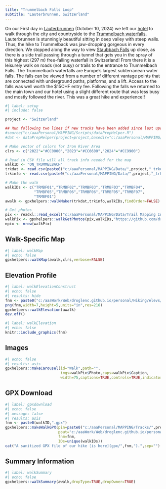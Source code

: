 ```yaml
---
title: "Trummelbach Falls Loop"
subtitle: "Lauterbrunnen, Switzerland"
---
```


On our First day in [Lauterbrunnen](https://www.myswitzerland.com/en-us/destinations/lauterbrunnen/) (October 10, 2024) we left our [hotel](https://www.silberhorn.com/en/) to walk through the city and countryside to the [Trummelbach waterfalls](https://fullsuitcase.com/trummelbach-falls/). Lauterbrunnen is stunningly beautiful sitting in deep valley with steep walls. Thus, the hike to Trummelback was jaw-dropping gorgeous in every direction. We stopped along the way to view [Staubbach Falls](https://www.myswitzerland.com/en-us/experiences/staubbach-falls-free-falling-waters-with-a-mist-of-spray/) up close, as there is a side trail passing through a tunnel that gets you in the spray of this highest (297 m) free-falling waterfall in Switzerland! From there it is a leisurely walk on roads (not busy) or trails to the entrance to Trummelbach Falls. The Trummelbach waterfalls are Europe's largest subterranean water falls. The falls can be viewed from a number of different vantage points that are connected with underground paths, platforms, and a lift. Access to the falls was well worth the $15CHF entry fee. Following the falls we returned to the main town and our hotel using a slight different route that was less busy and mostly followed the river. This was a great hike and experience!!

```r
#| label: setup
#| include: false

project <- "Switzerland"

## Run following two lines if new tracks have been added since last update
#source("c:/aaaPersonal/MAPPING/Scripts/dataPrepHelper.R")
#dat <- dataPrepHelper(project=project,basedir="c:/aaaPersonal/MAPPING/")

# Make vector of colors for Iron River Area
clrs <- c("2022"="#CC0000","2023"="#CC6600","2024"="#CC9900")

# Read in CSV file will all track info needed for the map
walkID <- "ON_TRUMMELBACH"
trkdat <- read.csv(paste0("c:/aaaPersonal/MAPPING/Data/",project,"_trkdat.csv"))
trkinfo <- read.csv(paste0("c:/aaaPersonal/MAPPING/Data/",project,"_trkinfo.csv"))

# Make the walk
walkIDs <- c("TRMBF01","TRMBF02","TRMBF03","TRMBF03","TRMBF04",
             "TRMBF05","TRMBF06","TRMBF06","TRMBF05","TRMBF07",
             "TRMBF01")
awalk <- gpxhelpers::walkMaker(trkdat,trkinfo,walkIDs,findOrder=FALSE)

# Get photos
pix <- readxl::read_excel("c:/aaaPersonal/MAPPING/Data/Trail Mapping Info.xlsx",sheet="Photos")
walkPix <- gpxhelpers::walkGetPhotos(pix,walkIDs,"https://github.com/droglenc/MAPPING/raw/main/Images")
npix <- nrow(walkPix)
```

## Walk-Specific Map

```r
#| label: walkMap
#| echo: false
gpxhelpers::walkMap(awalk,clrs,verbose=FALSE)
```

## Elevation Profile
```r
#| label: walkElevationConstruct
#| echo: false
#| results: hide
fnm <- paste0("c:/aaaWork/Web/droglenc.github.io/personal/Hiking/elevs/",walkID,".png") 
png(fnm,width=7,height=5,units="in",res=216)
gpxhelpers::walkElevation(awalk)
dev.off()
```
```r
#| label: walkElevation
#| echo: false
knitr::include_graphics(fnm)
```

## Images
```r
#| echo: false
#| results: asis
gpxhelpers::makeCarousel(id="Walk",path="",
                         imgs=walkPix$Photo,caps=walkPix$Caption,
                         width=75,captions=TRUE,controls=TRUE,indicators=FALSE)
```

## GPX Download
```r
#| label: gpxdownload
#| echo: false
#| message: false
#| results: asis
fnm <- paste0(walkID,".gpx")
gpxhelpers::makeWalkGPX(pin=paste0("c:/aaaPersonal/MAPPING/Tracks/",project),
                        pout="c:/aaaWork/Web/droglenc.github.io/personal/Hiking/gpx",
                        fnm=fnm,
                        IDs=unique(walkIDs))
cat("A sanitized GPX file of our hike [is here](gpx/",fnm,").",sep="")
```

## Summary Information
```r
#| label: walkSummary
#| echo: false
gpxhelpers::walkSummary(awalk,dropType=TRUE,dropOwner=TRUE)
```
